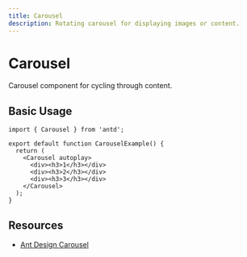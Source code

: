 ```yaml
---
title: Carousel
description: Rotating carousel for displaying images or content.
---
```


# Carousel

Carousel component for cycling through content.

## Basic Usage

```tsx
import { Carousel } from 'antd';

export default function CarouselExample() {
  return (
    <Carousel autoplay>
      <div><h3>1</h3></div>
      <div><h3>2</h3></div>
      <div><h3>3</h3></div>
    </Carousel>
  );
}
```

## Resources

- [Ant Design Carousel](https://ant.design/components/carousel)
